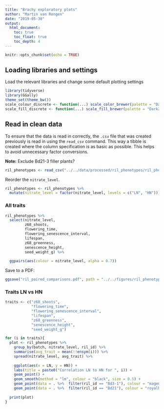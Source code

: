```yaml
---
title: "Brachy exploratory plots"
author: "Martin van Rongen"
date: "2019-05-30"
output:
  html_document:
    toc: true
    toc_float: true
    toc_depth: 4
---
```


```r
knitr::opts_chunk$set(echo = TRUE)
```

## Loading libraries and settings

Load the relevant libraries and change some default plotting settings

```r
library(tidyverse)
library(GGally)
theme_set(theme_bw())
scale_colour_discrete <- function(...) scale_color_brewer(palette = "Dark2")
scale_fill_discrete <- function(...) scale_fill_brewer(palette = "Dark2")
```

## Read in clean data

To ensure that the data is read in correctly, the `.csv` file that was created previously is read in using the `read_csv` command. This way a tibble is created where the column specification is as basic as possible. This helps to avoid unnecessary factor conversions.

**Note:** Exclude Bd21-3 filler plants?

```r
ril_phenotypes <- read_csv("../../data/processed/ril_phenotypes/ril_phenotypic_data.csv")
```

Reorder the `nitrate_level`.

```r
ril_phenotypes <- ril_phenotypes %>%
  mutate(nitrate_level = factor(nitrate_level, levels = c("LN", "HN")))
```

### All traits

```r
ril_phenotypes %>%
  select(nitrate_level, 
         z68_shoots, 
         flowering_time, 
         flowering_senescence_interval,
         lifespan, 
         z68_greenness, 
         senescence_height, 
         seed_weight_g) %>% 
  
  ggpairs(aes(colour = nitrate_level, alpha = 0.7))
```

Save to a PDF:

```r
ggsave("ril_paired_comparisons.pdf", path = "../../figures/ril_phenotypes/", width = 20, height = 20)
```

### Traits LN vs HN

```r
traits <- c("z68_shoots", 
            "flowering_time", 
            "flowering_senescence_interval", 
            "lifespan", 
            "z68_greenness", 
            "senescence_height", 
            "seed_weight_g")

for (i in traits){
  plot <- ril_phenotypes %>% 
    group_by(batch, nitrate_level, ril_id) %>% 
    summarise(avg_trait = mean(!!ensym(i))) %>% 
    spread(nitrate_level, avg_trait) %>% 
  
    ggplot(aes(x = LN, y = HN)) +
    labs(title = paste0("Correlation LN to HN for ", i)) +
    geom_point() +
    geom_smooth(method = "lm", colour = "black", size = 0.5) +
    geom_point(data = . %>%  filter(ril_id == "Bd3-1"), colour = "magenta", size = 3, alpha = 0.7) +
    geom_point(data = . %>%  filter(ril_id == "Bd21"), colour = "royalblue3", size = 3, alpha = 0.7)
  
  print(plot)
}

```

